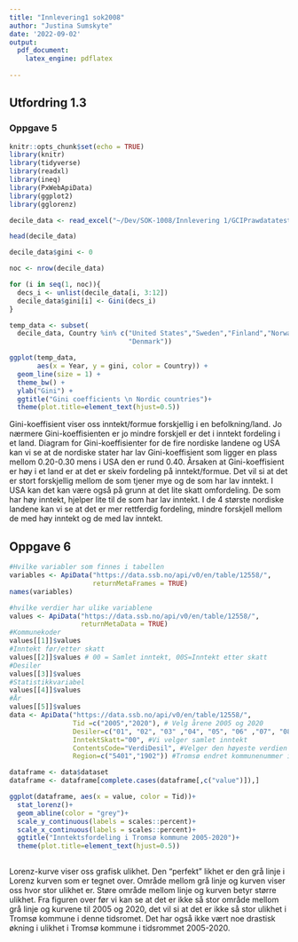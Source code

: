 ```yaml
---
title: "Innlevering1 sok2008"
author: "Justina Sumskyte"
date: '2022-09-02'
output:
  pdf_document:
    latex_engine: pdflatex
    
---
```


## Utfordring 1.3

### Oppgave 5

```r
knitr::opts_chunk$set(echo = TRUE)
library(knitr)
library(tidyverse)  
library(readxl) 
library(ineq)
library(PxWebApiData)
library(ggplot2)
library(gglorenz)

decile_data <- read_excel("~/Dev/SOK-1008/Innlevering 1/GCIPrawdatatest.xlsx", skip = 2)  

head(decile_data) 

decile_data$gini <- 0

noc <- nrow(decile_data)

for (i in seq(1, noc)){
  decs_i <- unlist(decile_data[i, 3:12])
  decile_data$gini[i] <- Gini(decs_i)
}

temp_data <- subset(
  decile_data, Country %in% c("United States","Sweden","Finland","Norway", 
                              "Denmark"))
```

```r

ggplot(temp_data, 
       aes(x = Year, y = gini, color = Country)) +
  geom_line(size = 1) +
  theme_bw() +
  ylab("Gini") +
  ggtitle("Gini coefficients \n Nordic countries")+
  theme(plot.title=element_text(hjust=0.5))


```

Gini-koeffisient viser oss inntekt/formue forskjellig i en befolkning/land. Jo nærmere Gini-koeffisienten er jo mindre forskjell er det i inntekt fordeling i et land. Diagram for Gini-koeffisienter for de fire nordiske landene og USA kan vi se at de nordiske stater har lav Gini-koeffisient som ligger en plass mellom 0.20-0.30 mens i USA den er rund 0.40. Årsaken at Gini-koeffisient er høy i et land er at det er skeiv fordeling på inntekt/formue. Det vil si at det er stort forskjellig mellom de som tjener mye og de som har lav inntekt. I USA kan det kan være også på grunn at det lite skatt omfordeling. De som har høy inntekt, hjelper lite til de som har lav inntekt. 
I de 4 største nordiske landene kan vi se at det er mer rettferdig fordeling, mindre forskjell mellom de med høy inntekt og de med lav inntekt. 


## Oppgave 6

```r
#Hvilke variabler som finnes i tabellen
variables <- ApiData("https://data.ssb.no/api/v0/en/table/12558/", 
                     returnMetaFrames = TRUE)
names(variables)

#hvilke verdier har ulike variablene
values <- ApiData("https://data.ssb.no/api/v0/en/table/12558/", 
                  returnMetaData = TRUE)
#Kommunekoder
values[[1]]$values
#Inntekt før/etter skatt
values[[2]]$values # 00 = Samlet inntekt, 00S=Inntekt etter skatt
#Desiler
values[[3]]$values
#Statistikkvariabel
values[[4]]$values
#År
values[[5]]$values
data <- ApiData("https://data.ssb.no/api/v0/en/table/12558/",
                Tid =c("2005","2020"), # Velg årene 2005 og 2020
                Desiler=c("01", "02", "03" ,"04", "05", "06" ,"07", "08" ,"09", "10"), #Vi velger alle desiler
                InntektSkatt="00", #Vi velger samlet inntekt
                ContentsCode="VerdiDesil", #Velger den høyeste verdien i desilen
                Region=c("5401","1902")) #Tromsø endret kommunenummer i 2020

dataframe <- data$dataset
dataframe <- dataframe[complete.cases(dataframe[,c("value")]),]

```

```r

ggplot(dataframe, aes(x = value, color = Tid))+
  stat_lorenz()+
  geom_abline(color = "grey")+
  scale_y_continuous(labels = scales::percent)+
  scale_x_continuous(labels = scales::percent)+
  ggtitle("Inntektsfordeling i Tromsø kommune 2005-2020")+
  theme(plot.title=element_text(hjust=0.5))
  
```


Lorenz-kurve viser oss grafisk ulikhet. Den "perfekt" likhet er den grå linje i Lorenz kurven som er tegnet over. Område mellom grå linje og kurven viser oss hvor stor ulikhet er. Støre område mellom linje og kurven betyr større ulikhet. Fra figuren over før vi kan se at det er ikke så stor område mellom grå linje og kurvene til 2005 og 2020, det vil si at det er ikke så stor ulikhet i Tromsø kommune i denne tidsromet. Det har også ikke vært noe drastisk økning i ulikhet i Tromsø kommune i tidsrommet 2005-2020.

